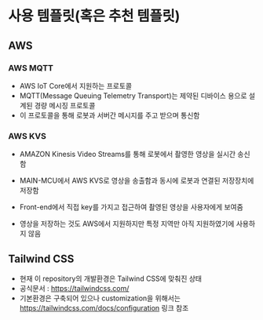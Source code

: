 # 사용 템플릿(혹은 추천 템플릿)

## AWS

### AWS MQTT

- AWS IoT Core에서 지원하는 프로토콜
- MQTT(Message Queuing Telemetry Transport)는 제약된 디바이스 용으로 설계된 경량 메시징 프로토콜
- 이 프로토콜을 통해 로봇과 서버간 메시지를 주고 받으며 통신함

### AWS KVS

- AMAZON Kinesis Video Streams를 통해 로봇에서 촬영한 영상을 실시간 송신함
- MAIN-MCU에서 AWS KVS로 영상을 송출함과 동시에 로봇과 연결된 저장장치에 저장함
- Front-end에서 직접 key를 가지고 접근하여 촬영된 영상을 사용자에게 보여줌

- 영상을 저장하는 것도 AWS에서 지원하지만 특정 지역만 아직 지원하였기에 사용하지 않음

## Tailwind CSS

- 현재 이 repository의 개발환경은 Tailwind CSS에 맞춰진 상태
- 공식문서 : https://tailwindcss.com/
- 기본환경은 구축되어 있으나 customization을 위해서는 https://tailwindcss.com/docs/configuration 링크 참조
